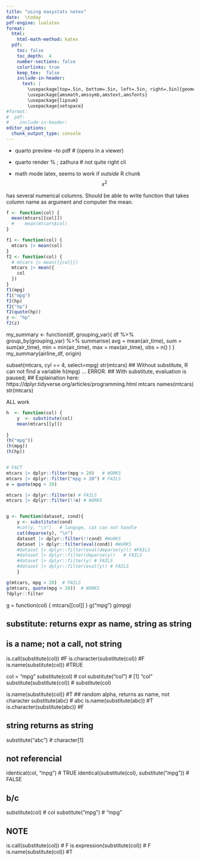 ```yaml
---
title: "using easystats notes"
date:  \today 
pdf-engine: lualatex
format:
  html: 
    html-math-method: katex
  pdf: 
    toc: false
    toc_depth:  4   
    number-sections: false
    colorlinks: true
    keep_tex:  false
    include-in-header: 
      text: |
        \usepackage[top=.5in, bottom=.5in, left=.5in, right=.5in]{geometry}
        \usepackage{amsmath,amssymb,amstext,amsfonts}
        \usepackage{lipsum}
        \usepackage{setspace}
#format:
#  pdf: 
#    include-in-header: 
editor_options: 
  chunk_output_type: console
---
```


\section{To run:}

- quarto preview <file> --to pdf    # (opens in a viewer)
- quarto render %	; zathura         # not quite right cli

- math mode latex,  seems to work if *outside* R chunk
$$
x^2
$$

\section{mtcars has problem}
\code{mtcars} has several numerical columns.
Should be able to write function that takes column name as argument and
computer the mean.

```r
f <- function(col) {
  mean(mtcars[[col]])
  #    mean(mtcars$col)
}

f1 <- function(col) {
  mtcars |> mean(col)
}
f2 <- function(col) {
  # mtcars |> mean({{col}})
  mtcars |> mean({
    col
  })
}
f1(mpg)
f1("mpg")
f2(hp)
f2("hp")
f2(quote(hp))
z <- "hp"
f2(z)
```
my_summary <- function(df, grouping_var){
 df %>%
  group_by(grouping_var) %>% 
  summarise(
   avg = mean(air_time),
   sum = sum(air_time),
   min = min(air_time),
   max = max(air_time),
   obs = n()
  )
}
my_summary(airline_df, origin)

subset(mtcars, cyl == 4, select=mpg) 
str(mtcars)
##  Without substitute, R can not find a variable h(mpg) ... ERROR.
##  With substitute, evaluation is paused; 
##  Explaination here:   https://dplyr.tidyverse.org/articles/programming.html
mtcars
names(mtcars)
str(mtcars)


ALL work
```r
h  <- function(col) {
    y  <- substitute(col)
    mean(mtcars[[y]])
    
}
(h("mpg"))
(h(mpg))
(h(hp))

```
```r

# FACT
mtcars |> dplyr::filter(mpg > 20)   # WORKS
mtcars |> dplyr::filter("mpg > 20") # FAILS
e = quote(mpg > 20)

mtcars |> dplyr::filter(e) # FAILS
mtcars |> dplyr::filter(!!e) # WORKS


g <- function(dataset, cond){
    y <- substitute(cond)
    #cat(y, "\n")   # languge, cat can not handle
    cat(deparse(y), "\n")
    dataset |> dplyr::filter(!!cond) #WoRKS
    dataset |> dplyr::filter(eval(cond)) #WoRKS
    #dataset |> dplyr::filter(eval(deparse(y))) #FAILS
    #dataset |> dplyr::filter(deparse(y))   # FAILS
    #dataset |> dplyr::filter(y) # FAILS
    #dataset |> dplyr::filter(eval(y)) # FAILS
    }

g(mtcars, mpg > 20)  # FAILS
g(mtcars, quote(mpg > 20))  # WORKS
?dplyr::filter
```


\section{select a column}
g = function(col) {
    mtcars[[col]]
}
g("mpg")
g(mpg)


\section{explain}

##  substitute: returns expr as name, string as string
##  is a name; not a call, not string
is.call(substitute(col))  #F
is.character(substitute(col)) #F
is.name(substitute(col))   #TRUE

col = "mpg"
substitute(col)  # col
substitute("col") # [1] "col"
substitute(substitute(col)) # substitute(col)


is.name(substitute(col)) #T
## random alpha, returns as name, not character
substitute(abc) # abc
is.name(substitute(abc)) #T
is.character(substitute(abc)) #F

## string returns as string 
substitute("abc")   # character[1]

##  not referencial
identical(col, "mpg") # TRUE
identical(substitute(col), substitute("mpg"))  # FALSE

## b/c
substitute(col)   # col
substitute("mpg") # "mpg"

##  NOTE
is.call(substitute(col))  # F
is.expression(substitute(col))   # F
is.name(substitute(col))   #T
